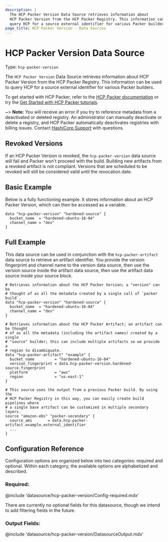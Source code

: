```yaml
---
description: |
  The HCP Packer Version Data Source retrieves information about
  HCP Packer Version from the HCP Packer Registry. This information can be used to
  query HCP for a source external identifier for various Packer builders.
page_title: HCP Packer Version - Data Sources
---
```


<BadgesHeader>
  <PluginBadge type="official" />
  <PluginBadge type="hcp_packer_ready" />
</BadgesHeader>

# HCP Packer Version Data Source

Type: `hcp-packer-version`

The `HCP Packer Version` Data Source retrieves information about
HCP Packer Version from the HCP Packer Registry. This information can be used to
query HCP for a source external identifier for various Packer builders.

To get started with HCP Packer, refer to the [HCP Packer documentation](/hcp/docs/packer) or try the
[Get Started with HCP Packer tutorials](/packer/tutorials/hcp-get-started).

~> **Note:** You will receive an error if you try to reference metadata from a deactivated or deleted registry.
An administrator can manually deactivate or delete a registry, and HCP Packer automatically deactivates registries
with billing issues. Contact [HashiCorp Support](https://support.hashicorp.com/) with questions.

## Revoked Versions

If an HCP Packer Version is revoked, the `hcp-packer-version` data source will fail and Packer won't proceed with
the build. Building new artifacts from a revoked artifact is not compliant.
Versions that are scheduled to be revoked will still be considered valid until the revocation date.

## Basic Example

Below is a fully functioning example. It stores information about an HCP Packer Version, which can then be accessed as a variable.

```hcl
data "hcp-packer-version" "hardened-source" {
  bucket_name  = "hardened-ubuntu-16-04"
  channel_name = "dev"
}
```

## Full Example

This data source can be used in conjunction with the `hcp-packer-artifact`
data source to retrieve an artifact identifier. You provide the version fingerprint and channel
name to the version data source, then use the version source inside the
artifact data source, then use the artifact data source inside your source block.

```hcl
# Retrieves information about the HCP Packer Version; a "version" can be
# thought of as all the metadata created by a single call of `packer build`.
data "hcp-packer-version" "hardened-source" {
  bucket_name  = "hardened-ubuntu-16-04"
  channel_name = "dev"
}

# Retrieves information about the HCP Packer Artifact; an artifact can be thought
# of as all the metadata (including the artifact names) created by a single
# "source" builder; this can include multiple artifacts so we provide a
# region to disambiguate.
data "hcp-packer-artifact" "example" {
  bucket_name         = "hardened-ubuntu-16-04"
  version_fingerprint = data.hcp-packer-version.hardened-source.fingerprint
  platform            = "aws"
  region              = "us-east-1"
}

# This source uses the output from a previous Packer build. By using the
# HCP Packer Registry in this way, you can easily create build pipelines where
# a single base artifact can be customized in multiple secondary layers.
source "amazon-ebs" "packer-secondary" {
  source_ami       = data.hcp-packer-artifact.example.external_identifier
  ...
}
```

## Configuration Reference

Configuration options are organized below into two categories: required and
optional. Within each category, the available options are alphabetized and
described.

### Required:

@include 'datasource/hcp-packer-version/Config-required.mdx'

There are currently no optional fields for this datasource, though we intend
to add filtering fields in the future.

### Output Fields:

@include 'datasource/hcp-packer-version/DatasourceOutput.mdx'
